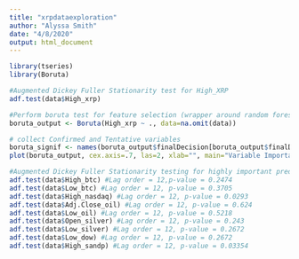 ```yaml
---
title: "xrpdataexploration"
author: "Alyssa Smith"
date: "4/8/2020"
output: html_document
---
```


```r
library(tseries)
library(Boruta)

```



```r
#Augmented Dickey Fuller Stationarity test for High_XRP
adf.test(data$High_xrp)
```


```r
#Perform boruta test for feature selection (wrapper around random forest)
boruta_output <- Boruta(High_xrp ~ ., data=na.omit(data))
```


```r
# collect Confirmed and Tentative variables
boruta_signif <- names(boruta_output$finalDecision[boruta_output$finalDecision %in% c("Confirmed", "Tentative")]) 
plot(boruta_output, cex.axis=.7, las=2, xlab="", main="Variable Importance")  # plot variable importance
```

```r
#Augmented Dickey Fuller Stationarity testing for highly important predictor variables
adf.test(data$High_btc) #Lag order = 12,p-value = 0.2474
adf.test(data$Low_btc) #Lag order = 12, p-value = 0.3705
adf.test(data$High_nasdaq) #Lag order = 12, p-value = 0.0293
adf.test(data$Adj.Close_oil) #Lag order = 12, p-value = 0.624
adf.test(data$Low_oil) #Lag order = 12, p-value = 0.5218
adf.test(data$Open_silver) #Lag order = 12, p-value = 0.243
adf.test(data$Low_silver) #Lag order = 12, p-value = 0.2672
adf.test(data$Low_dow) #Lag order = 12, p-value = 0.2672
adf.test(data$High_sandp) #Lag order = 12, p-value = 0.03354
```

